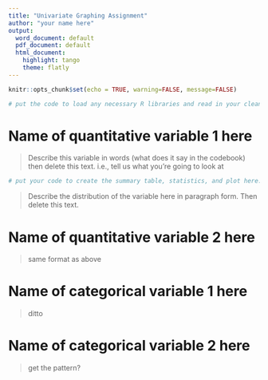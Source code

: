 ```yaml
---
title: "Univariate Graphing Assignment"
author: "your name here"
output:
  word_document: default
  pdf_document: default
  html_document:
    highlight: tango
    theme: flatly
---
```


```r
knitr::opts_chunk$set(echo = TRUE, warning=FALSE, message=FALSE)
```

```r
# put the code to load any necessary R libraries and read in your cleaned data here. Delete this text afterward.
```

# Name of quantitative variable 1 here
> Describe this variable in words (what does it say in the codebook) then delete this text. i.e., tell us what you're going to look at

```r
# put your code to create the summary table, statistics, and plot here. 
```


> Describe the distribution of the variable here in paragraph form. Then delete this text. 


# Name of quantitative variable 2 here
> same format as above


# Name of categorical variable 1 here
> ditto

# Name of categorical variable 2 here
> get the pattern? 